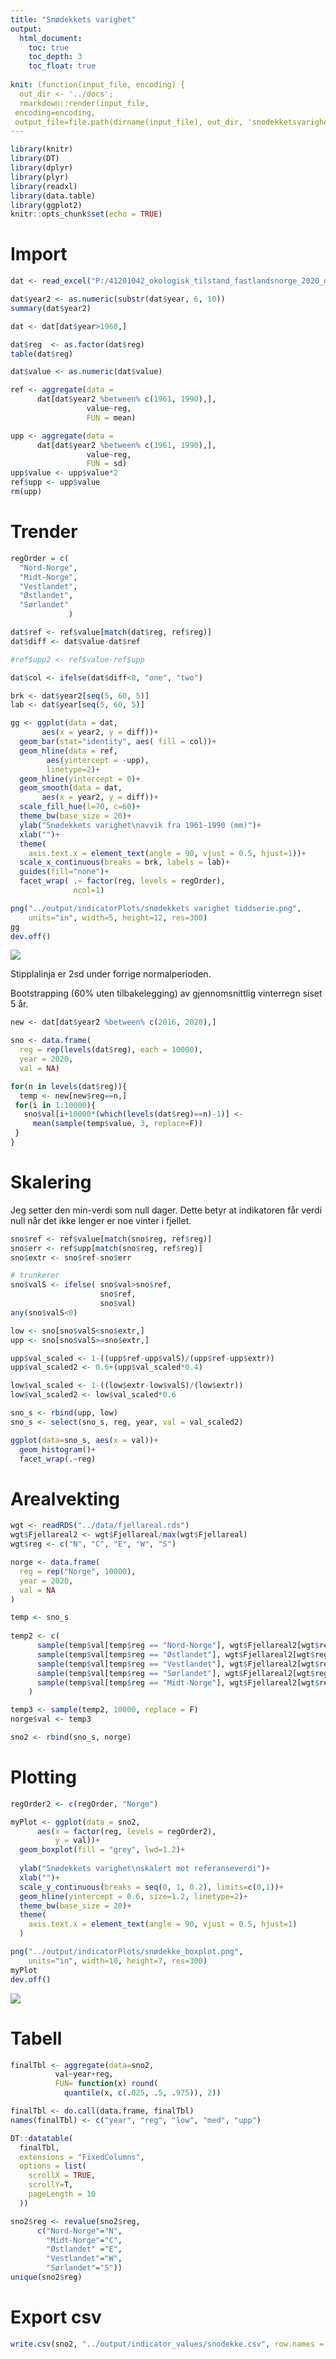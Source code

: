 ```yaml
---
title: "Snødekkets varighet"
output:
  html_document:
    toc: true
    toc_depth: 3
    toc_float: true
    
knit: (function(input_file, encoding) {
  out_dir <- '../docs';
  rmarkdown::render(input_file,
 encoding=encoding,
 output_file=file.path(dirname(input_file), out_dir, 'snodekketsvarighet.html'))})
---
```


```r
library(knitr)
library(DT)
library(dplyr)
library(plyr)
library(readxl)
library(data.table)
library(ggplot2)
knitr::opts_chunk$set(echo = TRUE)
```


# Import

```r
dat <- read_excel("P:/41201042_okologisk_tilstand_fastlandsnorge_2020_dataanaly/fjell2021/data/Klima/Snodekning/mediansnowCover.xlsx")
```


```r
dat$year2 <- as.numeric(substr(dat$year, 6, 10))
summary(dat$year2)
```
```r
dat <- dat[dat$year>1960,]
```



```r
dat$reg  <- as.factor(dat$reg)
table(dat$reg)
```
```r
dat$value <- as.numeric(dat$value)
```

```r
ref <- aggregate(data = 
      dat[dat$year2 %between% c(1961, 1990),],
                 value~reg,
                 FUN = mean)

upp <- aggregate(data = 
      dat[dat$year2 %between% c(1961, 1990),],
                 value~reg,
                 FUN = sd)
upp$value <- upp$value*2
ref$upp <- upp$value
rm(upp)
```

# Trender

```r
regOrder = c(
  "Nord-Norge",
  "Midt-Norge",
  "Vestlandet",
  "Østlandet",
  "Sørlandet"
             )
```

```r
dat$ref <- ref$value[match(dat$reg, ref$reg)]
dat$diff <- dat$value-dat$ref

#ref$upp2 <- ref$value-ref$upp

dat$col <- ifelse(dat$diff<0, "one", "two")
```

```r
brk <- dat$year2[seq(5, 60, 5)] 
lab <- dat$year[seq(5, 60, 5)] 
```

```r
gg <- ggplot(data = dat,
       aes(x = year2, y = diff))+
  geom_bar(stat="identity", aes( fill = col))+
  geom_hline(data = ref,
        aes(yintercept = -upp),
        linetype=2)+
  geom_hline(yintercept = 0)+
  geom_smooth(data = dat,
       aes(x = year2, y = diff))+
  scale_fill_hue(l=70, c=60)+
  theme_bw(base_size = 20)+
  ylab("Snødekkets varighet\navvik fra 1961-1990 (mm)")+
  xlab("")+
  theme(
    axis.text.x = element_text(angle = 90, vjust = 0.5, hjust=1))+
  scale_x_continuous(breaks = brk, labels = lab)+
  guides(fill="none")+
  facet_wrap( .~ factor(reg, levels = regOrder),
              ncol=1)
```

```r
png("../output/indicatorPlots/snødekkets varighet tiddserie.png", 
    units="in", width=5, height=12, res=300)
gg
dev.off()
```
![](../output/indicatorPlots/snødekkets varighet tiddserie.png)

Stipplalinja er 2sd under forrige normalperioden.



Bootstrapping (60% uten tilbakelegging) av gjennomsnittlig vinterregn siset 5 år. 
```r
new <- dat[dat$year2 %between% c(2016, 2020),]

sno <- data.frame(
  reg = rep(levels(dat$reg), each = 10000),
  year = 2020,
  val = NA)

for(n in levels(dat$reg)){
  temp <- new[new$reg==n,]
 for(i in 1:10000){
   sno$val[i+10000*(which(levels(dat$reg)==n)-1)] <- 
     mean(sample(temp$value, 3, replace=F))
 }
}
```

# Skalering

Jeg setter den min-verdi som null dager. Dette betyr at indikatoren får verdi null når det ikke lenger er noe vinter i fjellet. 

```r
sno$ref <- ref$value[match(sno$reg, ref$reg)]
sno$err <- ref$upp[match(sno$reg, ref$reg)]
sno$extr <- sno$ref-sno$err

# trunkerer 
sno$valS <- ifelse( sno$val>sno$ref,
                    sno$ref,
                    sno$val)
any(sno$valS<0)

low <- sno[sno$valS<sno$extr,]
upp <- sno[sno$valS>=sno$extr,]

upp$val_scaled <- 1-((upp$ref-upp$valS)/(upp$ref-upp$extr))
upp$val_scaled2 <- 0.6+(upp$val_scaled*0.4)

low$val_scaled <- 1-((low$extr-low$valS)/(low$extr))
low$val_scaled2 <- low$val_scaled*0.6

sno_s <- rbind(upp, low)
sno_s <- select(sno_s, reg, year, val = val_scaled2)
```

```r
ggplot(data=sno_s, aes(x = val))+
  geom_histogram()+
  facet_wrap(.~reg)
```

# Arealvekting
```r
wgt <- readRDS("../data/fjellareal.rds")
wgt$Fjellareal2 <- wgt$Fjellareal/max(wgt$Fjellareal)
wgt$reg <- c("N", "C", "E", "W", "S")
```

```r
norge <- data.frame(
  reg = rep("Norge", 10000),
  year = 2020,
  val = NA
)

temp <- sno_s
    
temp2 <- c(
      sample(temp$val[temp$reg == "Nord-Norge"], wgt$Fjellareal2[wgt$reg == "N"]*10000, replace =T),
      sample(temp$val[temp$reg == "Østlandet"], wgt$Fjellareal2[wgt$reg == "E"]*10000, replace =T),
      sample(temp$val[temp$reg == "Vestlandet"], wgt$Fjellareal2[wgt$reg == "W"]*10000, replace =T),
      sample(temp$val[temp$reg == "Sørlandet"], wgt$Fjellareal2[wgt$reg == "S"]*10000, replace =T),
      sample(temp$val[temp$reg == "Midt-Norge"], wgt$Fjellareal2[wgt$reg == "C"]*10000, replace =T)
    )

temp3 <- sample(temp2, 10000, replace = F)
norge$val <- temp3
```

```r
sno2 <- rbind(sno_s, norge)
```


# Plotting


```r
regOrder2 <- c(regOrder, "Norge")

myPlot <- ggplot(data = sno2, 
      aes(x = factor(reg, levels = regOrder2), 
          y = val))+
  geom_boxplot(fill = "grey", lwd=1.2)+
  
  ylab("Snødekkets varighet\nskalert mot referanseverdi")+
  xlab("")+
  scale_y_continuous(breaks = seq(0, 1, 0.2), limits=c(0,1))+
  geom_hline(yintercept = 0.6, size=1.2, linetype=2)+
  theme_bw(base_size = 20)+
  theme(
    axis.text.x = element_text(angle = 90, vjust = 0.5, hjust=1)
  )

png("../output/indicatorPlots/snødekke_boxplot.png", 
    units="in", width=10, height=7, res=300)
myPlot
dev.off()
```
![](../output/indicatorPlots/snødekke_boxplot.png)

# Tabell

```r

finalTbl <- aggregate(data=sno2,
          val~year+reg,
          FUN= function(x) round(
            quantile(x, c(.025, .5, .975)), 2))

finalTbl <- do.call(data.frame, finalTbl)
names(finalTbl) <- c("year", "reg", "low", "med", "upp")

DT::datatable(
  finalTbl, 
  extensions = "FixedColumns",
  options = list(
    scrollX = TRUE,
    scrollY=T,
    pageLength = 10
  ))
```

```r
sno2$reg <- revalue(sno2$reg,
      c("Nord-Norge"="N", 
        "Midt-Norge"="C",
        "Østlandet" ="E",
        "Vestlandet"="W",
        "Sørlandet"="S"))
unique(sno2$reg)
```

# Export csv
```r

write.csv(sno2, "../output/indicator_values/snodekke.csv", row.names = F)
```


